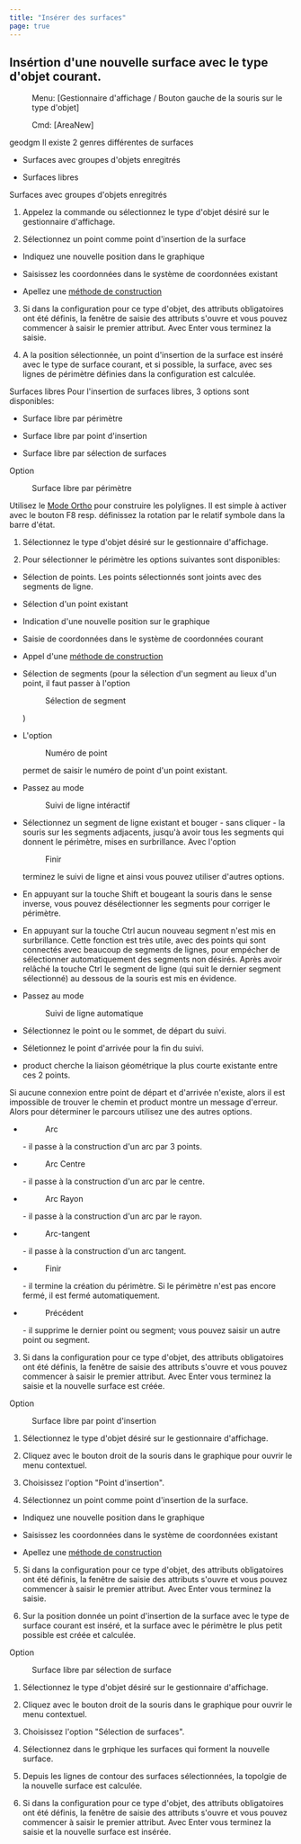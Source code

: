 ```yaml
---
title: "Insérer des surfaces"
page: true
---
```

## Ins&#233;rtion d&#39;une nouvelle surface avec le type d&#39;objet courant.
 <Menu> Menu: [Gestionnaire d'affichage / Bouton gauche de la souris sur le type d'objet] </Menu> 
<GeoDesigner> <Menu> Cmd: [AreaNew] </Menu> 

 <Placeholder>geodgm</Placeholder> </GeoDesigner>
Il existe 2 genres diff&#233;rentes de surfaces

- <Bold> Surfaces avec groupes d&#39;objets enregitr&#233;s </Bold>  

- <Bold> Surfaces libres </Bold> 



 <Bold> Surfaces avec groupes d&#39;objets enregitr&#233;s </Bold> 


1. Appelez la commande ou s&#233;lectionnez le type d&#39;objet d&#233;sir&#233; sur le gestionnaire d&#39;affichage.

2. S&#233;lectionnez un point comme point d&#39;insertion de la surface

- Indiquez une nouvelle position dans le graphique

- Saisissez les coordonn&#233;es dans le syst&#232;me de coordonn&#233;es existant

- Apellez une 
[m&#233;thode de construction](../konstruktion/allgemein)



3. Si dans la configuration pour ce type d&#39;objet, des attributs obligatoires ont &#233;t&#233; d&#233;finis, la fen&#234;tre de saisie des attributs s&#39;ouvre et vous pouvez commencer &#224; saisir le premier attribut. Avec <Border>Enter</Border>  vous terminez la saisie.

4. A la position s&#233;lectionn&#233;e, un point d&#39;insertion de la surface est ins&#233;r&#233; avec le type de surface courant, et si possible, la surface, avec ses lignes de p&#233;rim&#232;tre d&#233;finies dans la configuration est calcul&#233;e.




 <Bold> Surfaces libres </Bold> 
Pour l&#39;insertion de surfaces libres, 3 options sont disponibles:

- Surface libre par p&#233;rim&#232;tre

- Surface libre par point d&#39;insertion

- Surface libre par s&#233;lection de surfaces






Option  <Menu>Surface libre par périmètre</Menu> 
<Success>
Utilisez le [Mode Ortho](../benutzeroberflaeche/statusleiste)
 pour construire les polylignes. Il est simple &#224; activer avec le bouton  <Border>F8</Border>  resp. d&#233;finissez la rotation par le relatif symbole dans la barre d&#39;&#233;tat.
</Success>


1. S&#233;lectionnez le type d&#39;objet d&#233;sir&#233; sur le gestionnaire d&#39;affichage.

2. Pour s&#233;lectionner le p&#233;rim&#232;tre les options suivantes sont disponibles:

- S&#233;lection de points. Les points s&#233;lectionn&#233;s sont joints avec des segments de ligne.

- S&#233;lection d&#39;un point existant

- Indication d&#39;une nouvelle position sur le graphique

- Saisie de coordonn&#233;es dans le syst&#232;me de coordonn&#233;es courant

- Appel d&#39;une 
[m&#233;thode de construction](../konstruktion/allgemein)



- S&#233;lection de segments (pour la s&#233;lection d&#39;un segment au lieux d&#39;un point, il faut passer &#224; l&#39;option <Menu>Sélection de segment</Menu> )

- L&#39;option <Menu>Numéro de point</Menu>  permet de saisir le num&#233;ro de point d&#39;un point existant. 

- Passez au mode <Menu>Suivi de ligne intéractif</Menu>  

- S&#233;lectionnez un segment de ligne existant et bouger - sans cliquer - la souris sur les segments adjacents, jusqu&#39;&#224; avoir tous les segments qui donnent le p&#233;rim&#232;tre, mises en surbrillance. Avec l&#39;option <Menu>Finir</Menu>  terminez le suivi de ligne et ainsi vous pouvez utiliser d&#39;autres options. 

- En appuyant sur la touche <Border>Shift</Border>  et bougeant la souris dans le sense inverse, vous pouvez d&#233;s&#233;lectionner les segments pour corriger le p&#233;rim&#232;tre.  

- En appuyant sur la touche <Border>Ctrl</Border>  aucun nouveau segment n&#39;est mis en surbrillance. Cette fonction est tr&#232;s utile, avec des points qui sont connect&#233;s avec beaucoup de segments de lignes, pour emp&#233;cher de s&#233;lectionner automatiquement des segments non d&#233;sir&#233;s. Apr&#232;s avoir rel&#226;ch&#233; la touche <Border>Ctrl</Border>  le segment de ligne (qui suit le dernier segment s&#233;lectionn&#233;) au dessous de la souris est mis en &#233;vidence. 



- Passez au mode <Menu>Suivi de ligne automatique</Menu> 
- S&#233;lectionnez le point ou le sommet, de d&#233;part du suivi.

- S&#233;letionnez le point d&#39;arriv&#233;e pour la fin du suivi.

- <Placeholder>product</Placeholder> cherche la liaison g&#233;om&#233;trique la plus courte <Italic> existante </Italic>  entre ces 2 points.


<Warning>
Si aucune connexion entre point de d&#233;part et d&#39;arriv&#233;e n&#39;existe, alors il est impossible de trouver le chemin et 
 <Placeholder>product</Placeholder> montre un message d&#39;erreur. Alors pour d&#233;terminer le parcours utilisez une des autres options.

</Warning>


- <Menu>Arc</Menu>  - il passe &#224; la construction d&#39;un arc par 3 points.

- <Menu>Arc Centre</Menu>  - il passe &#224; la construction d&#39;un arc par le centre.

- <Menu>Arc Rayon</Menu>  - il passe &#224; la construction d&#39;un arc par le rayon.

- <Menu>Arc-tangent</Menu>  - il passe &#224; la construction d&#39;un arc tangent.

- <Menu>Finir</Menu>  - il termine la cr&#233;ation du p&#233;rim&#232;tre. Si le p&#233;rim&#232;tre n&#39;est pas encore ferm&#233;, il est ferm&#233; automatiquement.

- <Menu>Précédent</Menu>  - il supprime le dernier point ou segment; vous pouvez saisir un autre point ou segment.



3. Si dans la configuration pour ce type d&#39;objet, des attributs obligatoires ont &#233;t&#233; d&#233;finis, la fen&#234;tre de saisie des attributs s&#39;ouvre et vous pouvez commencer &#224; saisir le premier attribut. Avec <Border>Enter</Border>  vous terminez la saisie et la nouvelle surface est cr&#233;&#233;e.




Option  <Menu>Surface libre par point d'insertion</Menu> 

1. S&#233;lectionnez le type d&#39;objet d&#233;sir&#233; sur le gestionnaire d&#39;affichage.

2. Cliquez avec le <Border>bouton droit de la souris</Border>  dans le graphique pour ouvrir le menu contextuel.

3. Choisissez l&#39;option &quot;Point d&#39;insertion&quot;.

4. S&#233;lectionnez un point comme point d&#39;insertion de la surface.

- Indiquez une nouvelle position dans le graphique

- Saisissez les coordonn&#233;es dans le syst&#232;me de coordonn&#233;es existant

- Apellez une 
[m&#233;thode de construction](../konstruktion/allgemein)



5. Si dans la configuration pour ce type d&#39;objet, des attributs obligatoires ont &#233;t&#233; d&#233;finis, la fen&#234;tre de saisie des attributs s&#39;ouvre et vous pouvez commencer &#224; saisir le premier attribut. Avec <Border>Enter</Border>  vous terminez la saisie.

6. Sur la position donn&#233;e un point d&#39;insertion de la surface avec le type de surface courant est ins&#233;r&#233;, et la surface avec le p&#233;rim&#232;tre le plus petit possible est cr&#233;&#233;e et calcul&#233;e.




Option  <Menu>Surface libre par sélection de surface</Menu> 

1. S&#233;lectionnez le type d&#39;objet d&#233;sir&#233; sur le gestionnaire d&#39;affichage.

2. Cliquez avec le <Border>bouton droit de la souris</Border>  dans le graphique pour ouvrir le menu contextuel.

3. Choisissez l&#39;option &quot;S&#233;lection de surfaces&quot;.

4. S&#233;lectionnez dans le grphique les surfaces qui forment la nouvelle surface.

5. Depuis les lignes de contour des surfaces s&#233;lectionn&#233;es, la topolgie de la nouvelle surface est calcul&#233;e.

6. Si dans la configuration pour ce type d&#39;objet, des attributs obligatoires ont &#233;t&#233; d&#233;finis, la fen&#234;tre de saisie des attributs s&#39;ouvre et vous pouvez commencer &#224; saisir le premier attribut. Avec <Border>Enter</Border>  vous terminez la saisie et la nouvelle surface est ins&#233;r&#233;e.




